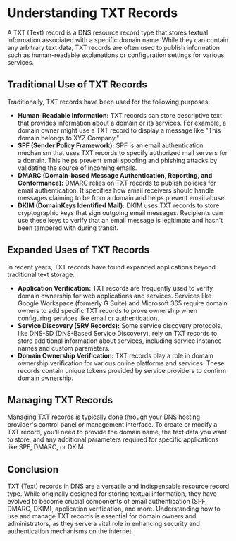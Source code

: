 # Understanding TXT Records

A TXT (Text) record is a DNS resource record type that stores textual information associated with a specific domain name. While they can contain any arbitrary text data, TXT records are often used to publish information such as human-readable explanations or configuration settings for various services.

## Traditional Use of TXT Records
Traditionally, TXT records have been used for the following purposes:

- **Human-Readable Information:** TXT records can store descriptive text that provides information about a domain or its services. For example, a domain owner might use a TXT record to display a message like "This domain belongs to XYZ Company."
- **SPF (Sender Policy Framework):** SPF is an email authentication mechanism that uses TXT records to specify authorized mail servers for a domain. This helps prevent email spoofing and phishing attacks by validating the source of incoming emails.
- **DMARC (Domain-based Message Authentication, Reporting, and Conformance):** DMARC relies on TXT records to publish policies for email authentication. It specifies how email receivers should handle messages claiming to be from a domain and helps prevent email abuse.
- **DKIM (DomainKeys Identified Mail):** DKIM uses TXT records to store cryptographic keys that sign outgoing email messages. Recipients can use these keys to verify that an email message is legitimate and hasn't been tampered with during transit.

## Expanded Uses of TXT Records
In recent years, TXT records have found expanded applications beyond traditional text storage:

- **Application Verification:** TXT records are frequently used to verify domain ownership for web applications and services. Services like Google Workspace (formerly G Suite) and Microsoft 365 require domain owners to add specific TXT records to prove ownership when configuring services like email or authentication.
- **Service Discovery (SRV Records):** Some service discovery protocols, like DNS-SD (DNS-Based Service Discovery), rely on TXT records to store additional information about services, including service instance names and custom parameters.
- **Domain Ownership Verification:** TXT records play a role in domain ownership verification for various online platforms and services. These records contain unique tokens provided by service providers to confirm domain ownership.

## Managing TXT Records
Managing TXT records is typically done through your DNS hosting provider's control panel or management interface. To create or modify a TXT record, you'll need to provide the domain name, the text data you want to store, and any additional parameters required for specific applications like SPF, DMARC, or DKIM.

## Conclusion
TXT (Text) records in DNS are a versatile and indispensable resource record type. While originally designed for storing textual information, they have evolved to become crucial components of email authentication (SPF, DMARC, DKIM), application verification, and more. Understanding how to use and manage TXT records is essential for domain owners and administrators, as they serve a vital role in enhancing security and authentication mechanisms on the internet.
